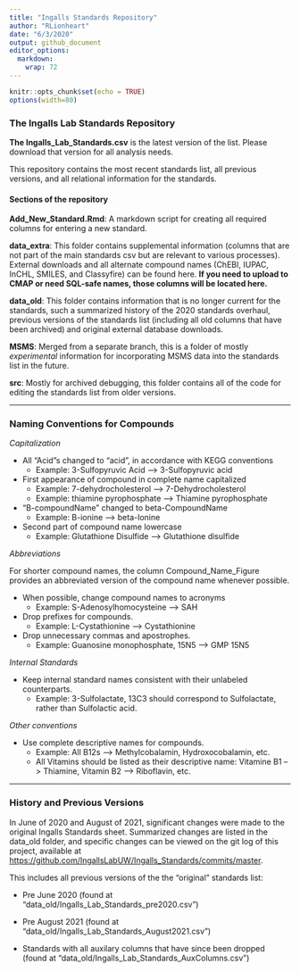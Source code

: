 ```yaml
---
title: "Ingalls Standards Repository"
author: "RLionheart"
date: "6/3/2020"
output: github_document
editor_options: 
  markdown: 
    wrap: 72
---
```


```r
knitr::opts_chunk$set(echo = TRUE)
options(width=80)
```

<!--This document was created by knitting the README.Rmd file. Please edit that instead.-->

### The Ingalls Lab Standards Repository

**The Ingalls_Lab_Standards.csv** is the latest version of the list.
Please download that version for all analysis needs.

This repository contains the most recent standards list, all previous
versions, and all relational information for the standards.

#### Sections of the repository

**Add_New_Standard.Rmd**: A markdown script for creating all required
columns for entering a new standard.

**data_extra**: This folder contains supplemental information (columns that
are not part of the main standards csv but are relevant to various
processes). External downloads and all alternate compound names (ChEBI,
IUPAC, InCHL, SMILES, and Classyfire) can be found here. **If you need
to upload to CMAP or need SQL-safe names, those columns will be located
here.**

**data_old**: This folder contains information that is no longer current for
the standards, such a summarized history of the 2020 standards overhaul,
previous versions of the standards list (including all old columns that
have been archived) and original external database downloads.

**MSMS**: Merged from a separate branch, this is a folder of mostly
*experimental* information for incorporating MSMS data into the
standards list in the future.

**src**: Mostly for archived debugging, this folder contains all of the code
for editing the standards list from older versions.

------------------------------------------------------------------------

### Naming Conventions for Compounds

*Capitalization*

-   All "Acid"s changed to "acid", in accordance with KEGG conventions
    -   Example: 3-Sulfopyruvic Acid --\> 3-Sulfopyruvic acid
-   First appearance of compound in complete name capitalized
    -   Example: 7-dehydrocholesterol --\> 7-Dehydrocholesterol
    -   Example: thiamine pyrophosphate --\> Thiamine pyrophosphate
-   "B-compoundName" changed to beta-CompoundName
    -   Example: B-ionine --\> beta-Ionine
-   Second part of compound name lowercase
    -   Example: Glutathione Disulfide --\> Glutathione disulfide

*Abbreviations*

For shorter compound names, the column Compound_Name_Figure provides an
abbreviated version of the compound name whenever possible.

-   When possible, change compound names to acronyms
    -   Example: S-Adenosylhomocysteine --\> SAH
-   Drop prefixes for compounds.
    -   Example: L-Cystathionine --\> Cystathionine
-   Drop unnecessary commas and apostrophes.
    -   Example: Guanosine monophosphate, 15N5 --\> GMP 15N5

*Internal Standards*

-   Keep internal standard names consistent with their unlabeled
    counterparts.
    -   Example: 3-Sulfolactate, 13C3 should correspond to Sulfolactate,
        rather than Sulfolactic acid.

*Other conventions*

-   Use complete descriptive names for compounds.
    -   Example: All B12s --\> Methylcobalamin, Hydroxocobalamin, etc.
    -   All Vitamins should be listed as their descriptive name:
        Vitamine B1 --\> Thiamine, Vitamin B2 --\> Riboflavin, etc.

------------------------------------------------------------------------

### History and Previous Versions

In June of 2020 and August of 2021, significant changes were made to the
original Ingalls Standards sheet. Summarized changes are listed in the data_old folder,
and specific changes can be viewed on the git log of this project,
available at
<https://github.com/IngallsLabUW/Ingalls_Standards/commits/master>.

This includes all previous versions of the the "original" standards
list:

-   Pre June 2020 (found at
    "data_old/Ingalls_Lab_Standards_pre2020.csv")

-   Pre August 2021 (found at
    "data_old/Ingalls_Lab_Standards_August2021.csv")

-   Standards with all auxilary columns that have since been dropped
    (found at "data_old/Ingalls_Lab_Standards_AuxColumns.csv")

